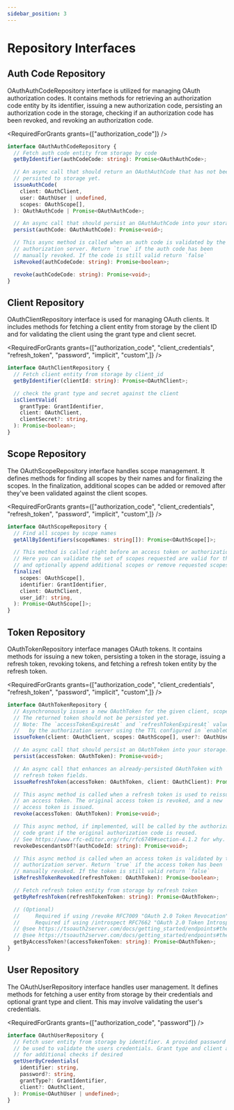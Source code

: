 ```yaml
---
sidebar_position: 3
---
```



# Repository Interfaces

## Auth Code Repository

OAuthAuthCodeRepository interface is utilized for managing OAuth authorization codes. It contains methods for retrieving an authorization code entity by its identifier, issuing a new authorization code, persisting an authorization code in the storage, checking if an authorization code has been revoked, and revoking an authorization code.

<RequiredForGrants grants={["authorization_code"]} />

```ts
interface OAuthAuthCodeRepository {
  // Fetch auth code entity from storage by code
  getByIdentifier(authCodeCode: string): Promise<OAuthAuthCode>;

  // An async call that should return an OAuthAuthCode that has not been
  // persisted to storage yet.
  issueAuthCode(
    client: OAuthClient,
    user: OAuthUser | undefined,
    scopes: OAuthScope[],
  ): OAuthAuthCode | Promise<OAuthAuthCode>;

  // An async call that should persist an OAuthAuthCode into your storage.
  persist(authCode: OAuthAuthCode): Promise<void>;

  // This async method is called when an auth code is validated by the
  // authorization server. Return `true` if the auth code has been
  // manually revoked. If the code is still valid return `false`
  isRevoked(authCodeCode: string): Promise<boolean>;

  revoke(authCodeCode: string): Promise<void>;
}
```

## Client Repository

OAuthClientRepository interface is used for managing OAuth clients. It includes methods for fetching a client entity from storage by the client ID and for validating the client using the grant type and client secret.

<RequiredForGrants grants={["authorization_code", "client_credentials", "refresh_token", "password", "implicit", "custom",]} />

```ts
interface OAuthClientRepository {
  // Fetch client entity from storage by client_id
  getByIdentifier(clientId: string): Promise<OAuthClient>;

  // check the grant type and secret against the client
  isClientValid(
    grantType: GrantIdentifier,
    client: OAuthClient,
    clientSecret?: string,
  ): Promise<boolean>;
}
```

## Scope Repository

The OAuthScopeRepository interface handles scope management. It defines methods for finding all scopes by their names and for finalizing the scopes. In the finalization, additional scopes can be added or removed after they've been validated against the client scopes.

<RequiredForGrants grants={["authorization_code", "client_credentials", "refresh_token", "password", "implicit", "custom",]} />

```ts
interface OAuthScopeRepository {
  // Find all scopes by scope names
  getAllByIdentifiers(scopeNames: string[]): Promise<OAuthScope[]>;

  // This method is called right before an access token or authorization code is created.
  // Here you can validate the set of scopes requested are valid for the current client,
  // and optionally append additional scopes or remove requested scopes.
  finalize(
    scopes: OAuthScope[],
    identifier: GrantIdentifier,
    client: OAuthClient,
    user_id?: string,
  ): Promise<OAuthScope[]>;
}
```

## Token Repository

OAuthTokenRepository interface manages OAuth tokens. It contains methods for issuing a new token, persisting a token in the storage, issuing a refresh token, revoking tokens, and fetching a refresh token entity by the refresh token.

<RequiredForGrants grants={["authorization_code", "client_credentials", "refresh_token", "password", "implicit", "custom",]} />

```ts
interface OAuthTokenRepository {
  // Asynchronously issues a new OAuthToken for the given client, scopes, and optional user.
  // The returned token should not be persisted yet.
  // Note: The `accessTokenExpiresAt` and `refreshTokenExpiresAt` value set here will be replaced
  //   by the authorization server using the TTL configured in `enableGrantType`.
  issueToken(client: OAuthClient, scopes: OAuthScope[], user?: OAuthUser): Promise<OAuthToken>;

  // An async call that should persist an OAuthToken into your storage.
  persist(accessToken: OAuthToken): Promise<void>;

  // An async call that enhances an already-persisted OAuthToken with
  // refresh token fields.
  issueRefreshToken(accessToken: OAuthToken, client: OAuthClient): Promise<OAuthToken>;

  // This async method is called when a refresh token is used to reissue
  // an access token. The original access token is revoked, and a new
  // access token is issued.
  revoke(accessToken: OAuthToken): Promise<void>;

  // This async method, if implemented, will be called by the authorization
  // code grant if the original authorization code is reused.
  // See https://www.rfc-editor.org/rfc/rfc6749#section-4.1.2 for why.
  revokeDescendantsOf?(authCodeId: string): Promise<void>;

  // This async method is called when an access token is validated by the
  // authorization server. Return `true` if the access token has been
  // manually revoked. If the token is still valid return `false`
  isRefreshTokenRevoked(refreshToken: OAuthToken): Promise<boolean>;

  // Fetch refresh token entity from storage by refresh token
  getByRefreshToken(refreshTokenToken: string): Promise<OAuthToken>;

  // (Optional)
  //     Required if using /revoke RFC7009 "OAuth 2.0 Token Revocation"
  //     Required if using /introspect RFC7662 "OAuth 2.0 Token Introspection"
  // @see https://tsoauth2server.com/docs/getting_started/endpoints#the-introspect-endpoint
  // @see https://tsoauth2server.com/docs/getting_started/endpoints#the-revoke-endpoint
  getByAccessToken?(accessTokenToken: string): Promise<OAuthToken>;
}
```

## User Repository

The OAuthUserRepository interface handles user management. It defines methods for fetching a user entity from storage by their credentials and optional grant type and client. This may involve validating the user's credentials.

<RequiredForGrants grants={["authorization_code", "password"]} />

```ts
interface OAuthUserRepository {
  // Fetch user entity from storage by identifier. A provided password may
  // be used to validate the users credentials. Grant type and client are provided
  // for additional checks if desired
  getUserByCredentials(
    identifier: string,
    password?: string,
    grantType?: GrantIdentifier,
    client?: OAuthClient,
  ): Promise<OAuthUser | undefined>;
}
```
